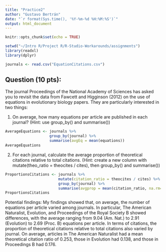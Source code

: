 ```yaml
---
title: "Practice2"
author: "Gustavo Bertrán"
date: "`r format(Sys.time(), '%Y-%m-%d %H:%M:%S')`"
output: html_document
---
```


```r
knitr::opts_chunk$set(echo = TRUE)
```
```r
setwd("~/Intro R/Project R/R-Studio-Workarounds/assignments")
library(readxl)
library(dplyr)

journals <- read.csv("EquationCitations.csv")

```

## Question (10 pts):
The journal Proceedings of the National Academy of Sciences has asked you to revisit the data from Fawcett and Higginson (2012) on the use of equations in evolutionary biology papers. They are particularly interested in two things:  

1. On average, how many equations per article are published in each journal? (Hint: use group_by() and summarise())  
```r
AverageEquations <- journals %>% 
                    group_by(journal) %>% 
                    summarise(avgEq = mean(equations))
AverageEquations
```

2. For each journal, calculate the average proportion of theoretical citations relative to total citations. (Hint: create a new column with mutate(theo_ratio = theocites / cites), then group_by() and summarise())  
```r
ProportionsCitations <- journals %>% 
                        mutate(citation_ratio = theocites / cites) %>% 
                        group_by(journal) %>% 
                        summarise(avgprop = mean(citation_ratio, na.rm=TRUE))
ProportionsCitations      
```


Potential findings:
My findings showed that, on average, the number of equations per article varied among journals. In particular, The American Naturalist, Evolution, and Proceedings of the Royal Society B showed differences, with the average ranging from 9.04 (Am. Nat.) to  2.91 (Evolution) to 2.69 (Proc. B) equations per article. In terms of citations, the proportion of theoretical citations relative to total citations also varied by journal. On average, articles in The American Naturalist had a mean theoretical citation ratio of 0.253, those in Evolution had 0.138, and those in Proceedings B had 0.176.
